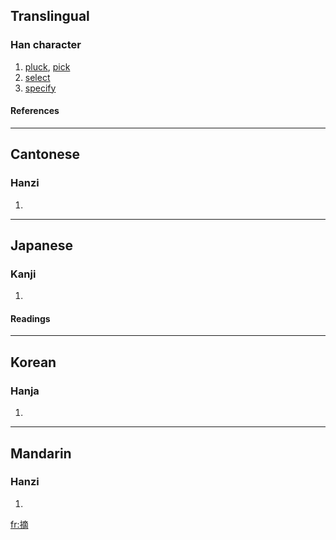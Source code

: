 ==Translingual==
===Han character===
{{Han char|rn=64|rad=手|as=11|sn=14|four=5002<sub>7</sub>|canj=手卜金月 (QYCB)}}
# [[pluck]], [[pick]]
# [[select]]
# [[specify]]
====References====
{{Han ref|kx=0449.320|dkj=12582|dj=0800.170|hdz=31949.010|uh=6458|ud=25688|bh=BA4B|bd=47691}}

----
==Cantonese==
===Hanzi===
{{yue-hanzi|jyut=|y=jaak6}}
# {{defn|Cantonese}}

----
==Japanese==
===Kanji===
{{ja-kanji|grade=c|rs=手11}}
# {{defn|Japanese}} 
====Readings====
{{ja-readings|on=[[てき]] (teki), [[たく]] (taku), [[ちゃく]] (chaku)|kun=[[つむ]] (tsumu), [[ひろう]] (hirou), [[あばく]] (abaku)}}

----
==Korean==
===Hanja===
{{ko-hanja|hangeul=적|eumhun=|rv=jeok|mr=chŏk|y=cek}}
# {{defn|Korean}}

----
==Mandarin==
===Hanzi===
{{cmn-hanzi|pin=[[zhāi]] ([[zhai1]])|wg=chai<sup>1</sup>}}
# {{defn|Mandarin}}

[[fr:摘]]
